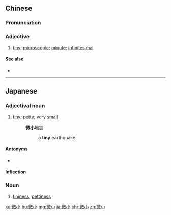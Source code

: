 ==Chinese==
{{zh-forms}}

===Pronunciation===
{{zh-pron
|m=微xiǎo
|c=mei4 siu2
|mn=qz,xm,zz:bî-siáu
|cat=a
}}

===Adjective===
{{zh-adj}}

# [[tiny]]; [[microscopic]]; [[minute]]; [[infinitesimal]]

====See also====
* {{zh-l|渺小}}

{{zh-cat|Intermediate}}

----

==Japanese==
{{ja-kanjitab|び|しょう|yomi=o}}

===Adjectival noun===
{{ja-adj|decl=na|びしょう}}

# [[tiny]]; [[petty]]; very [[small]]
#: '''微小'''地震
#:: a '''tiny''' earthquake

====Antonyms====
* {{ja-r|巨大|きょだい|gloss=[[huge]]}}

====Inflection====
{{ja-na|びしょう}}

===Noun===
{{ja-noun|びしょう}}

# [[tininess]], [[pettiness]]

[[ko:微小]]
[[hu:微小]]
[[mg:微小]]
[[ja:微小]]
[[chr:微小]]
[[zh:微小]]